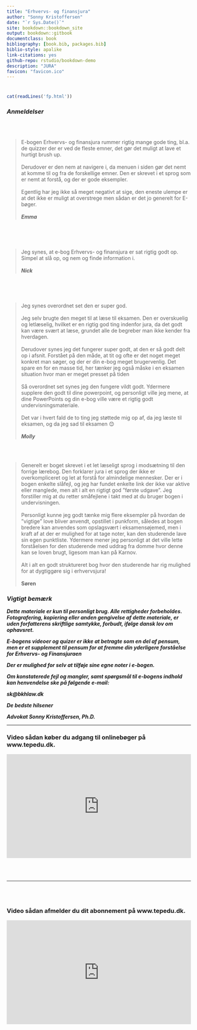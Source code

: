 ```yaml
--- 
title: "Erhvervs- og finansjura"
author: "Sonny Kristoffersen"
date: "`r Sys.Date()`"
site: bookdown::bookdown_site
output: bookdown::gitbook
documentclass: book
bibliography: [book.bib, packages.bib]
biblio-style: apalike
link-citations: yes
github-repo: rstudio/bookdown-demo
description: "JURA"
favicon: "favicon.ico"
---
```



#    {-}



```r
cat(readLines('fp.html'))
```



				



<h3>***Anmeldelser***</h3>

<br><br>

>E-bogen Erhvervs- og finansjura rummer rigtig mange gode ting, bl.a. de quizzer der er ved de fleste emner, det gør det muligt at lave et hurtigt brush up.<br><br> 
Derudover er den nem at navigere i, da menuen i siden gør det nemt at komme til og fra de forskellige emner. Den er skrevet i et sprog som er nemt at forstå, og der er gode eksempler.<br><br>
Egentlig har jeg ikke så meget negativt at sige, den eneste ulempe er at det ikke er muligt at overstrege men sådan er det jo generelt for E-bøger.<br><br>
***Emma***

<br><br><br>

>Jeg synes, at e-bog Erhvervs- og finansjura er sat rigtig godt op. Simpel at slå op, og nem og finde information i.<br><br>
***Nick***

<br><br><br>

>Jeg synes overordnet set den er super god.<br>
<br>Jeg selv brugte den meget til at læse til eksamen. Den er overskuelig og letlæselig, hvilket er en rigtig god ting indenfor jura, da det godt kan være svært at læse, grundet alle de begreber man ikke kender fra hverdagen.<br><br>
Derudover synes jeg det fungerer super godt, at den er så godt delt op i afsnit. Forstået på den måde, at tit og ofte er det noget meget konkret man søger, og der er din e-bog meget brugervenlig. Det spare en for en masse tid, her tænker jeg også måske i en eksamen situation hvor man er meget presset på tiden<br><br>
Så overordnet set synes jeg den fungere vildt godt. Ydermere supplere den godt til dine powerpoint, og personligt ville jeg mene, at dine PowerPoints og din e-bog ville være et rigtig godt undervisningsmateriale.<br><br>
Det var i hvert fald de to ting jeg støttede mig op af, da jeg læste til eksamen, og da jeg sad til eksamen 😊
<br><br>***Molly***

<br><br>

>Generelt er boget skrevet i et let læseligt sprog i modsætning til den forrige lærebog. Den forklarer jura i et sprog der ikke er overkompliceret og let at forstå for almindelige mennesker. Der er i bogen enkelte slåfejl, og jeg har fundet enkelte link der ikke var aktive eller manglede, men alt i alt en rigtigt god ”første udgave”. Jeg forstiller mig at du retter småfejlene i takt med at du bruger bogen i undervisningen. <br><br>
Personligt kunne jeg godt tænke mig flere eksempler på hvordan de ”vigtige” love bliver anvendt, opstillet i punkform, således at bogen bredere kan anvendes som opslagsvært i eksamensøjemed, men i kraft af at der er mulighed for at tage noter, kan den studerende lave sin egen punktliste. Ydermere mener jeg personligt at det ville lette forståelsen for den studerende med uddrag fra domme hvor denne kan se loven brugt, ligesom man kan på Karnov.<br><br>
Alt i alt en godt struktureret bog hvor den studerende har rig mulighed for at dygtiggøre sig i erhvervsjura! <br><br>
**Søren** 



<h3>***Vigtigt bemærk***</h3>

***Dette materiale er kun til personligt brug. Alle rettigheder forbeholdes. Fotografering, kopiering eller anden gengivelse af dette materiale, er uden forfatterens skriftlige samtykke,  forbudt, ifølge dansk lov om ophavsret.***

***E-bogens videoer og quizer er ikke at betragte som en del af pensum, men er et supplement til pensum for at fremme din yderligere forståelse for Erhvervs- og Finansjuraen***

***Der er mulighed for selv at tilføje sine egne noter i e-bogen.***

***Om konstaterede fejl og mangler, samt spørgsmål til e-bogens indhold kan henvendelse ske på følgende e-mail:***

***sk@bkhlaw.dk***

***De bedste hilsener***

***Advokat Sonny Kristoffersen, Ph.D.***





 

---


<h3>Video sådan køber du adgang til onlinebøger på www.tepedu.dk.</h3>
<style>.embed-container { position: relative; padding-bottom: 56.25%; height: 0; overflow: hidden; max-width: 100%; } .embed-container iframe, .embed-container object, .embed-container embed { position: absolute; top: 0; left: 0; width: 100%; height: 100%; }</style><div class='embed-container'><iframe src='https://player.vimeo.com/video/354519447' frameborder='0' webkitAllowFullScreen mozallowfullscreen allowFullScreen></iframe></div>
  <br>
  <br>

---

  <br>
  <br>
<h3>Video sådan afmelder du dit abonnement på www.tepedu.dk.</h3>
<style>.embed-container { position: relative; padding-bottom: 56.25%; height: 0; overflow: hidden; max-width: 100%; } .embed-container iframe, .embed-container object, .embed-container embed { position: absolute; top: 0; left: 0; width: 100%; height: 100%; }</style><div class='embed-container'><iframe src='https://player.vimeo.com/video/354519512' frameborder='0' webkitAllowFullScreen mozallowfullscreen allowFullScreen></iframe></div>




